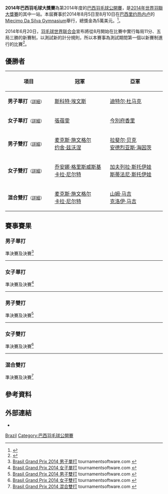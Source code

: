 {{noteTA|G1=Badminton}}
{{infobox badminton event
|name           = 2014年巴西羽毛球大獎賽
|image          = 
|size           = 
|caption        =
|dates          = 2014年8月5日－8月10日
|number_edition = 第1屆
|level          = 3B
|prize_money    = 5萬美元
|location       = {{BRA}}[[里约热内卢|里约热内卢]]
|venue          = Miecimo Da Silva Gymnasium
|previous       = 
|next           = 2015年巴西羽毛球大獎賽
}}
'''2014年巴西羽毛球大獎賽'''為第2014年度的[[巴西羽毛球公開賽|巴西羽毛球公開賽]]，是[[2014年世界羽聯大獎賽|2014年世界羽聯大獎賽]]的其中一站。本屆賽事於2014年8月5日至8月10日在[[巴西|巴西]][[里约热内卢|里约热内卢]]的[[Miecimo_Da_Silva_Gymnasium|Miecimo Da Silva Gymnasium]]舉行，總獎金為5萬美元。<ref>{{cite web|title=Invitation - Brasil Grand Prix 2014|url=http://www.bwfbadminton.org/file.aspx?id=567567&dl=1|publisher=Confederação Brasileira de Badminton|access-date=2014-07-25|archive-url=https://web.archive.org/web/20140901013001/http://www.bwfbadminton.org/file.aspx?id=567567&dl=1|archive-date=2014-09-01|dead-url=yes}}{{en}}</ref>。

2014年6月20日，[[羽毛球世界联合会|羽毛球世界联合会]]宣布將從8月開始在比賽中實行每局11分、五局三勝的新賽制，以測試新的計分規則，所以本賽事為測試期間第一個以新賽制進行的比賽<ref>{{cite news|title=羽毛球比賽醞釀改革 國際羽聯將嘗試新賽制|url=http://sports.people.com.cn/BIG5/n/2014/0621/c22155-25179913.html|newspaper=北京晨報|date=2014-06-21|accessdate=2014-08-09|archive-date=2014-08-10|archive-url=https://web.archive.org/web/20140810071820/http://sports.people.com.cn/BIG5/n/2014/0621/c22155-25179913.html|dead-url=no}}</ref>。

== 優勝者 ==
{| class=wikitable style="font-size:small"
!width="200"|項目
!width="250"|冠軍
!width="250"|亞軍
|-
|'''男子單打'''<small>（[[#男子單打|詳細]]）</small>
|{{flagicon|IRL}} [[斯科特·埃文斯|斯科特·埃文斯]]
|{{flagicon|GER}} [[迪特尔·杜马克|迪特尔·杜马克]]
|-
|'''女子單打'''<small>（[[#女子單打|詳細]]）</small>
|{{flagicon|USA}} [[張蓓雯|張蓓雯]]
|{{flagicon|JPN}} [[今別府香里|今別府香里]]
|-
|'''男子雙打'''<small>（[[#男子雙打|詳細]]）</small>
|{{flagicon|GER}} [[麦克斯·施文格尔|麦克斯·施文格尔]] <br/>{{flagicon|GER}} [[约舍·兹沃涅|约舍·兹沃涅]]
|{{flagicon|GER}} [[拉斐尔·贝克|拉斐尔·贝克]] <br/>{{flagicon|GER}} [[安德烈亚斯·海因茨|安德烈亚斯·海因茨]]
|-
|'''女子雙打'''<small>（[[#女子雙打|詳細]]）</small>
|{{flagicon|GER}} [[乔安娜·格里斯威斯基|乔安娜·格里斯威斯基]] <br/>{{flagicon|GER}} [[卡拉·尼尔特|卡拉·尼尔特]]
|{{flagicon|BUL}} [[加夫列拉·斯托伊娃|加夫列拉·斯托伊娃]] <br/>{{flagicon|BUL}} [[斯蒂法尼·斯托伊娃|斯蒂法尼·斯托伊娃]]
|-
|'''混合雙打'''<small>（[[#混合雙打|詳細]]）</small>
|{{flagicon|GER}} [[麦克斯·施文格尔|麦克斯·施文格尔]] <br/>{{flagicon|GER}} [[卡拉·尼尔特|卡拉·尼尔特]]
|{{flagicon|IRL}} [[山姆·马吉|山姆·马吉]] <br/>{{flagicon|IRL}} [[克洛伊·马吉|克洛伊·马吉]]
|}

== 賽事賽果 ==
=== 男子單打 ===
;準決賽及決賽<ref name="MS">[http://bwf.tournamentsoftware.com/sport/draw.aspx?id=49C4127A-741E-479D-9F68-F3F359D263C2&draw=1 Brasil Grand Prix 2014 男子單打] tournamentsoftware.com {{en}}</ref>
{{4TeamBracket-Tennis5-v2
| team-width=200
| RD1-seed1=1
| RD1-team1={{nowrap|{{flagicon|SWE}} [[亨利·胡尔斯凯宁|亨利·胡尔斯凯宁]]}}
| RD1-score1-1=7
| RD1-score1-2=10
| RD1-score1-3=10
| RD1-score1-4=
| RD1-score1-5=
| RD1-seed2=4
| RD1-team2='''{{flagicon|IRL}} [[斯科特·埃文斯|斯科特·埃文斯]]
| RD1-score2-1='''11
| RD1-score2-2='''11
| RD1-score2-3='''11
| RD1-score2-4=
| RD1-score2-5=

| RD1-seed3=3
| RD1-team3={{flagicon|CUB}} [[奥斯莱尼·格雷罗|奥斯莱尼·格雷罗]]
| RD1-score3-1=6
| RD1-score3-2='''11
| RD1-score3-3=9
| RD1-score3-4='''11
| RD1-score3-5=4
| RD1-seed4=2
| RD1-team4='''{{flagicon|GER}} [[迪特尔·杜马克|迪特尔·杜马克]]
| RD1-score4-1='''11
| RD1-score4-2=8
| RD1-score4-3='''11
| RD1-score4-4=5
| RD1-score4-5='''11

| RD2-seed1=4
| RD2-team1='''{{nowrap|{{flagicon|IRL}} [[斯科特·埃文斯|斯科特·埃文斯]]}}
| RD2-score1-1=7
| RD2-score1-2=6
| RD2-score1-3='''11
| RD2-score1-4='''11
| RD2-score1-5='''11
| RD2-seed2=2
| RD2-team2={{flagicon|GER}} [[迪特尔·杜马克|迪特尔·杜马克]]
| RD2-score2-1='''11
| RD2-score2-2='''11
| RD2-score2-3=6
| RD2-score2-4=8
| RD2-score2-5=7
}}
----

=== 女子單打 ===
;準決賽及決賽<ref name="WS">[http://bwf.tournamentsoftware.com/sport/draw.aspx?id=49C4127A-741E-479D-9F68-F3F359D263C2&draw=2 Brasil Grand Prix 2014 女子單打] tournamentsoftware.com {{en}}</ref>
{{4TeamBracket-Tennis5-v2
| team-width=200
| RD1-seed1=1
| RD1-team1='''{{flagicon|USA}} [[張蓓雯|張蓓雯]]
| RD1-score1-1=6
| RD1-score1-2=8
| RD1-score1-3='''11
| RD1-score1-4='''11
| RD1-score1-5='''11
| RD1-seed2=
| RD1-team2={{flagicon|JPN}} [[佐藤冴香|佐藤冴香]]
| RD1-score2-1='''11
| RD1-score2-2='''11
| RD1-score2-3=5
| RD1-score2-4=6
| RD1-score2-5=7

| RD1-seed3=
| RD1-team3='''{{flagicon|JPN}} [[今別府香里|今別府香里]]
| RD1-score3-1='''11
| RD1-score3-2='''11
| RD1-score3-3='''11
| RD1-score3-4=
| RD1-score3-5=
| RD1-seed4=
| RD1-team4={{nowrap|{{flagicon|SUI}}  [[萨布丽娜·贾奎特|萨布丽娜·贾奎特]]}}
| RD1-score4-1=7
| RD1-score4-2=5
| RD1-score4-3=8
| RD1-score4-4=
| RD1-score4-5=

| RD2-seed1=1
| RD2-team1='''{{flagicon|USA}} [[張蓓雯|張蓓雯]]
| RD2-score1-1=6
| RD2-score1-2='''11
| RD2-score1-3=4
| RD2-score1-4='''11
| RD2-score1-5='''11
| RD2-seed2=
| RD2-team2={{flagicon|JPN}} [[今別府香里|今別府香里]]
| RD2-score2-1='''11
| RD2-score2-2=5
| RD2-score2-3='''11
| RD2-score2-4=8
| RD2-score2-5=9
}}
----

=== 男子雙打 ===
;準決賽及決賽<ref name="MD">[http://bwf.tournamentsoftware.com/sport/draw.aspx?id=49C4127A-741E-479D-9F68-F3F359D263C2&draw=3 Brasil Grand Prix 2014 男子雙打] tournamentsoftware.com {{en}}</ref>
{{4TeamBracket-Tennis5-v2
| team-width=200
| RD1-seed1=
| RD1-team1={{flagicon|IRL}} [[乔舒亚·马吉|乔舒亚·马吉]] <br/> {{flagicon|IRL}} [[山姆·马吉|山姆·马吉]]
| RD1-score1-1=10
| RD1-score1-2=5
| RD1-score1-3=7
| RD1-score1-4=
| RD1-score1-5=
| RD1-seed2=
| RD1-team2='''{{flagicon|GER}} [[麦克斯·施文格尔|麦克斯·施文格尔]] <br/> {{flagicon|GER}} [[约舍·兹沃涅|约舍·兹沃涅]]
| RD1-score2-1='''11
| RD1-score2-2='''11
| RD1-score2-3='''11
| RD1-score2-4=
| RD1-score2-5=

| RD1-seed3=
| RD1-team3='''{{flagicon|GER}} [[拉斐尔·贝克|拉斐尔·贝克]] <br/> {{flagicon|GER}} [[安德烈亚斯·海因茨|安德烈亚斯·海因茨]]
| RD1-score3-1='''11
| RD1-score3-2='''11
| RD1-score3-3='''11
| RD1-score3-4=
| RD1-score3-5=
| RD1-seed4=2
| RD1-team4={{nowrap|{{flagicon|BEL}} [[马蒂耶斯·迪耶克斯|马蒂耶斯·迪耶克斯]] <br/> {{flagicon|BEL}} [[弗里克·戈林斯基|弗里克·戈林斯基]]}}
| RD1-score4-1=4
| RD1-score4-2=5
| RD1-score4-3=6
| RD1-score4-4=
| RD1-score4-5=

| RD2-seed1=
| RD2-team1='''{{flagicon|GER}} [[麦克斯·施文格尔|麦克斯·施文格尔]] <br/> {{flagicon|GER}} [[约舍·兹沃涅|约舍·兹沃涅]]
| RD2-score1-1='''11
| RD2-score1-2='''11
| RD2-score1-3='''11
| RD2-score1-4=
| RD2-score1-5=
| RD2-seed2=
| RD2-team2={{flagicon|GER}} [[拉斐尔·贝克|拉斐尔·贝克]] <br/> {{flagicon|GER}} [[安德烈亚斯·海因茨|安德烈亚斯·海因茨]]
| RD2-score2-1=9
| RD2-score2-2=6
| RD2-score2-3=4
| RD2-score2-4=
| RD2-score2-5=
}}
----

=== 女子雙打 ===
;準決賽及決賽<ref name="WD">[http://bwf.tournamentsoftware.com/sport/draw.aspx?id=49C4127A-741E-479D-9F68-F3F359D263C2&draw=4 Brasil Grand Prix 2014 女子雙打] tournamentsoftware.com {{en}}</ref>
{{4TeamBracket-Tennis5-v2
| team-width=200
| RD1-seed1=1
| RD1-team1='''{{flagicon|BUL}} [[加夫列拉·斯托伊娃|加夫列拉·斯托伊娃]] <br/> {{flagicon|BUL}} [[斯蒂法尼·斯托伊娃|斯蒂法尼·斯托伊娃]]
| RD1-score1-1='''11
| RD1-score1-2='''11
| RD1-score1-3='''11
| RD1-score1-4=
| RD1-score1-5=
| RD1-seed2=
| RD1-team2={{flagicon|BRA}} [[洛海尼·维森特|洛海尼·维森特]] <br/> {{flagicon|BRA}} [[卢瓦娜·维森特|卢瓦娜·维森特]]
| RD1-score2-1=5
| RD1-score2-2=6
| RD1-score2-3=7
| RD1-score2-4=
| RD1-score2-5=

| RD1-seed3=
| RD1-team3='''{{nowrap|{{flagicon|GER}} [[乔安娜·格里斯威斯基|乔安娜·格里斯威斯基]] <br/> {{flagicon|GER}} [[卡拉·尼尔特|卡拉·尼尔特]]}}
| RD1-score3-1='''11
| RD1-score3-2=7
| RD1-score3-3='''11
| RD1-score3-4='''11
| RD1-score3-5=
| RD1-seed4=
| RD1-team4={{flagicon|USA}} [[李意恒|李意恒]] <br/> {{flagicon|USA}} [[宝拉·琳·奥巴娜娜|宝拉·琳·奥巴娜娜]]
| RD1-score4-1=8
| RD1-score4-2='''11
| RD1-score4-3=9
| RD1-score4-4=5
| RD1-score4-5=

| RD2-seed1=1
| RD2-team1={{flagicon|BUL}} [[加夫列拉·斯托伊娃|加夫列拉·斯托伊娃]] <br/> {{flagicon|BUL}} [[斯蒂法尼·斯托伊娃|斯蒂法尼·斯托伊娃]]
| RD2-score1-1=5
| RD2-score1-2=7
| RD2-score1-3='''11
| RD2-score1-4=10
| RD2-score1-5=
| RD2-seed2=
| RD2-team2='''{{nowrap|{{flagicon|GER}} [[乔安娜·格里斯威斯基|乔安娜·格里斯威斯基]] <br/> {{flagicon|GER}} [[卡拉·尼尔特|卡拉·尼尔特]]}}
| RD2-score2-1='''11
| RD2-score2-2='''11
| RD2-score2-3=4
| RD2-score2-4='''11
| RD2-score2-5=
}}
----

=== 混合雙打 ===
;準決賽及決賽<ref name="XD">[http://bwf.tournamentsoftware.com/sport/draw.aspx?id=49C4127A-741E-479D-9F68-F3F359D263C2&draw=5 Brasil Grand Prix 2014 混合雙打] tournamentsoftware.com {{en}}</ref>
{{4TeamBracket-Tennis5-v2
| team-width=200
| RD1-seed1=1
| RD1-team1='''{{nowrap|{{flagicon|GER}} [[麦克斯·施文格尔|麦克斯·施文格尔]] <br/> {{flagicon|GER}} [[卡拉·尼尔特|卡拉·尼尔特]]}}
| RD1-score1-1='''11
| RD1-score1-2='''11
| RD1-score1-3='''11
| RD1-score1-4=
| RD1-score1-5=
| RD1-seed2=
| RD1-team2={{flagicon|DEN}} [[乔希姆·佩尔森|乔希姆·佩尔森]] <br/> {{flagicon|SUI}}  [[萨布丽娜·贾奎特|萨布丽娜·贾奎特]]
| RD1-score2-1=5
| RD1-score2-2=10
| RD1-score2-3=8
| RD1-score2-4=
| RD1-score2-5=

| RD1-seed3=
| RD1-team3={{flagicon|BRA}} [[亚历克斯·汤|亚历克斯·汤]] <br/> {{flagicon|BRA}} [[洛海尼·维森特|洛海尼·维森特]]
| RD1-score3-1=9
| RD1-score3-2=1
| RD1-score3-3=2
| RD1-score3-4=
| RD1-score3-5=
| RD1-seed4=2
| RD1-team4='''{{flagicon|IRL}} [[山姆·马吉|山姆·马吉]] <br/> {{flagicon|IRL}} [[克洛伊·马吉|克洛伊·马吉]]
| RD1-score4-1='''11
| RD1-score4-2='''11
| RD1-score4-3='''11
| RD1-score4-4=
| RD1-score4-5=

| RD2-seed1=1
| RD2-team1='''{{nowrap|{{flagicon|GER}} [[麦克斯·施文格尔|麦克斯·施文格尔]] <br/> {{flagicon|GER}} [[卡拉·尼尔特|卡拉·尼尔特]]}}
| RD2-score1-1=10
| RD2-score1-2=10
| RD2-score1-3='''11
| RD2-score1-4='''11
| RD2-score1-5='''11
| RD2-seed2=2
| RD2-team2={{flagicon|IRL}} [[山姆·马吉|山姆·马吉]] <br/> {{flagicon|IRL}} [[克洛伊·马吉|克洛伊·马吉]]
| RD2-score2-1='''11
| RD2-score2-2='''11
| RD2-score2-3=10
| RD2-score2-4=8
| RD2-score2-5=7
}}

== 參考資料 ==
{{Reflist}}

== 外部連結 ==
*{{official|www.badminton.org.br}}

{{2014年世界羽聯大獎賽}}

[[Category:2014年世界羽聯大獎賽|Brazil]]
[[Category:巴西羽毛球公開賽|Category:巴西羽毛球公開賽]]